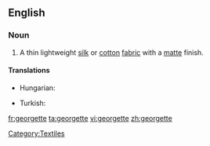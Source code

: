 {{also|Georgette}}
==English==

===Noun===
{{en-noun}}

# A thin lightweight [[silk]] or [[cotton]] [[fabric]] with a [[matte]] finish.

====Translations====
{{trans-top|fabric}}
* Hungarian: {{t-|hu|zsorzsett}}
{{trans-mid}}
* Turkish: {{t+|tr|jorjet}}
{{trans-bottom}}

[[Category:Textiles]]

[[fr:georgette]]
[[ta:georgette]]
[[vi:georgette]]
[[zh:georgette]]